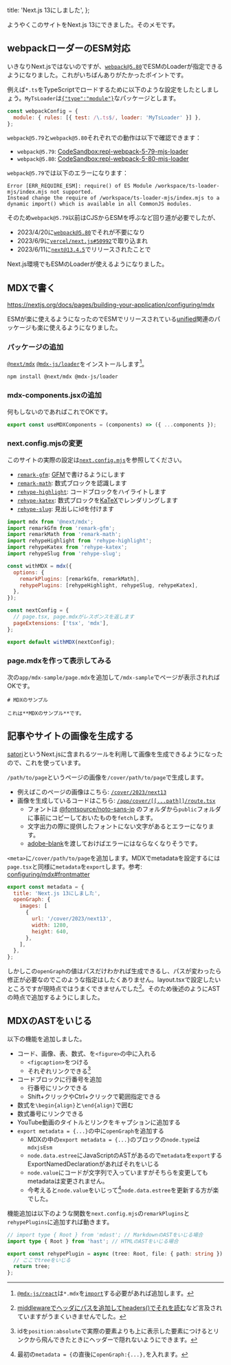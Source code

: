   title: 'Next.js 13にしました',
};

ようやくこのサイトをNext.js 13にできました。そのメモです。

## webpackローダーのESM対応

いきなりNext.jsではないのですが、[`webpack@5.80`](https://github.com/webpack/webpack/releases/tag/v5.80.0)でESMのLoaderが指定できるようになりました。これがいちばんありがたかったポイントです。

例えば`*.ts`をTypeScriptでロードするために以下のような設定をしたとしましょう。`MyTsLoader`は[`{"type":"module"}`](https://nodejs.org/api/packages.html#type)なパッケージとします。

```javascript webpack.config.js
const webpackConfig = {
  module: { rules: [{ test: /\.ts$/, loader: 'MyTsLoader' }] },
};
```

`webpack@5.79`と`webpack@5.80`それぞれでの動作は以下で確認できます：

- `webpack@5.79`: [CodeSandbox:repl-webpack-5-79-mjs-loader](https://codesandbox.io/p/sandbox/repl-webpack-5-79-mjs-loader-fdxkyx)
- `webpack@5.80`: [CodeSandbox:repl-webpack-5-80-mjs-loader](https://codesandbox.io/p/sandbox/repl-webpack-5-80-mjs-loader-3t4sgz)

`webpack@5.79`では以下のエラーになります：

```text 5.79を使用した場合のエラー
Error [ERR_REQUIRE_ESM]: require() of ES Module /workspace/ts-loader-mjs/index.mjs not supported.
Instead change the require of /workspace/ts-loader-mjs/index.mjs to a dynamic import() which is available in all CommonJS modules.
```

そのため`webpack@5.79`以前はCJSからESMを呼ぶなど回り道が必要でしたが、

- 2023/4/20に[`webpack@5.80`]でそれが不要になり
- 2023/6/9に[`vercel/next.js#50992`]で取り込まれ
- 2023/6/11に[`next@13.4.5`]でリリースされたことで

Next.js環境でもESMのLoaderが使えるようになりました。

[`webpack@5.80`]: https://github.com/webpack/webpack/releases/tag/v5.80.0
[`vercel/next.js#50992`]: https://github.com/vercel/next.js/pull/50992/files#diff-7ae45ad102eab3b6d7e7896acd08c427a9b25b346470d7bc6507b6481575d519L239-R239
[`next@13.4.5`]: https://github.com/vercel/next.js/releases/tag/v13.4.5

## MDXで書く

https://nextjs.org/docs/pages/building-your-application/configuring/mdx

ESMが楽に使えるようになったのでESMでリリースされている[unified](https://unifiedjs.com/)関連のパッケージも楽に使えるようになりました。

### パッケージの追加

[`@next/mdx`] [`@mdx-js/loader`]をインストールします[^mdx-js/react]。

[^mdx-js/react]: [`@mdx-js/react`]は`*.mdx`を[`import`]する必要があれば追加します。

[`@next/mdx`]: https://www.npmjs.com/package/@next/mdx
[`@mdx-js/loader`]: https://www.npmjs.com/package/@mdx-js/loader
[`@mdx-js/react`]: https://www.npmjs.com/package/@mdx-js/react
[`import`]: https://developer.mozilla.org/ja/docs/Web/JavaScript/Reference/Statements/import

```terminal
npm install @next/mdx @mdx-js/loader
```

### mdx-components.jsxの追加

何もしないのであればこれでOKです。

```javascript mdx-components.jsx
export const useMDXComponents = (components) => ({ ...components });
```

### next.config.mjsの変更

このサイトの実際の設定は[`next.config.mjs`]を参照してください。

- [`remark-gfm`](https://github.com/remarkjs/remark-gfm): [GFM]で書けるようにします
- [`remark-math`](https://github.com/remarkjs/remark-math/tree/main/packages/remark-math): 数式ブロックを認識します
- [`rehype-highlight`](https://github.com/rehypejs/rehype-highlight): コードブロックをハイライトします
- [`rehype-katex`](https://github.com/remarkjs/remark-math/tree/main/packages/rehype-katex): 数式ブロックを[KaTeX]でレンダリングします
- [`rehype-slug`](https://github.com/rehypejs/rehype-slug): 見出しにidを付けます

[`next.config.mjs`]: https://github.com/gjbkz/gojabako.zone/blob/main/next.config.mjs
[GFM]: https://github.github.com/gfm/
[KaTeX]: https://katex.org/

```javascript next.config.mjs
import mdx from '@next/mdx';
import remarkGfm from 'remark-gfm';
import remarkMath from 'remark-math';
import rehypeHighlight from 'rehype-highlight';
import rehypeKatex from 'rehype-katex';
import rehypeSlug from 'rehype-slug';

const withMDX = mdx({
  options: {
    remarkPlugins: [remarkGfm, remarkMath],
    rehypePlugins: [rehypeHighlight, rehypeSlug, rehypeKatex],
  },
});

const nextConfig = {
  // page.tsx, page.mdxがレスポンスを返します
  pageExtensions: ['tsx', 'mdx'],
};

export default withMDX(nextConfig);
```

### page.mdxを作って表示してみる

次の`app/mdx-sample/page.mdx`を追加して`/mdx-sample`でページが表示されればOKです。

```mdx app/mdx-sample/page.mdx
# MDXのサンプル

これは**MDXのサンプル**です。
```

## 記事やサイトの画像を生成する

[satori]というNext.jsに含まれるツールを利用して画像を生成できるようになったので、これを使っています。

`/path/to/page`というページの画像を`/cover/path/to/page`で生成します。

- 例えばこのページの画像はこちら: [`/cover/2023/next13`](/cover/2023/next13)
- 画像を生成しているコードはこちら: [`/app/cover/[[...path]]/route.tsx`](https://github.com/gjbkz/gojabako.zone/blob/main/src/app/cover/%5B%5B...path%5D%5D/route.tsx)
  - フォントは [@fontsource/noto-sans-jp](https://www.npmjs.com/package/@fontsource/noto-sans-jp) のフォルダから`public`フォルダに事前にコピーしておいたものを`fetch`します。
  - 文字出力の際に提供したフォントにない文字があるとエラーになります。
  - [adobe-blank](https://github.com/adobe-fonts/adobe-blank)を渡しておけばエラーにはならなくなりそうです。

`<meta>`に`/cover/path/to/page`を追加します。MDXでmetadataを設定するには`page.tsx`と同様に`metadata`を`export`します。参考: [configuring/mdx#frontmatter](https://nextjs.org/docs/pages/building-your-application/configuring/mdx#frontmatter)

```javascript page.mdx
export const metadata = {
  title: 'Next.js 13にしました',
  openGraph: {
    images: [
      {
        url: '/cover/2023/next13',
        width: 1280,
        height: 640,
      },
    ],
  },
};
```

しかしこの`openGraph`の値はパスだけわかれば生成できるし、パスが変わったら修正が必要なのでこのような指定はしたくありません。layout.tsxで設定したいところですが現時点ではうまくできませんでした[^workaround]。そのため後述のようにASTの時点で追加するようにしました。

[^workaround]: [middlewareでヘッダにパスを追加してheaders()でそれを読む](https://github.com/vercel/next.js/discussions/50189)など言及されていますがうまくいきませんでした。

[satori]: https://github.com/vercel/satori

## MDXのASTをいじる

以下の機能を追加しました。

- コード、画像、表、数式、を`<figure>`の中に入れる
  - `<figcaption>`をつける
  - それぞれリンクできる[^id-offset]
- コードブロックに行番号を追加
  - 行番号にリンクできる
  - Shift+クリックやCtrl+クリックで範囲指定できる
- 数式を`\begin{align}`と`\end{align}`で囲む
- 数式番号にリンクできる
- YouTube動画のタイトルとリンクをキャプションに追加する
- `export metadata = {...}`の中に`openGraph`を追加する
  - MDXの中の`export metadata = {...}`のブロックの`node.type`は`mdxjsEsm`
  - `node.data.estree`にJavaScriptのASTがあるので`metadata`を`export`するExportNamedDeclarationがあればそれをいじる
  - `node.value`にコードが文字列で入っていますがそちらを変更してもmetadataは変更されません。
  - 今考えると`node.value`をいじって[^transform]`node.data.estree`を更新する方が楽でした。

[^id-offset]: idを`position:absolute`で実際の要素よりも上に表示した要素につけるとリンクから飛んできたときにヘッダーで隠れないようにできます。
[^transform]: 最初の`metadata = {`の直後に`openGraph:{...},`を入れます。

機能追加は以下のような関数を`next.config.mjs`の`remarkPlugins`と`rehypePlugins`に追加すれば動きます。

```typescript rehypePlugin.ts
// import type { Root } from 'mdast'; // MarkdownのASTをいじる場合
import type { Root } from 'hast'; // HTMLのASTをいじる場合

export const rehypePlugin = async (tree: Root, file: { path: string }) => {
  // ここでtreeをいじる
  return tree;
};
```

